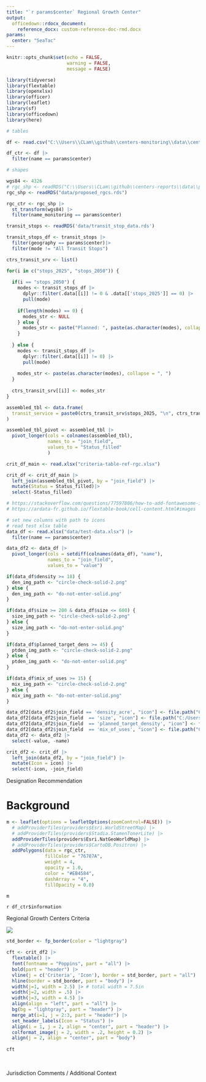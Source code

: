 ```yaml
---
title: "`r params$center` Regional Growth Center"
output: 
  officedown::rdocx_document:
    reference_docx: custom-reference-doc-rmd.docx
params:
  center: "SeaTac"
---
```


```r
knitr::opts_chunk$set(echo = FALSE,
                      warning = FALSE,
                      message = FALSE)
```

```r
library(tidyverse)
library(flextable)
library(openxlsx)
library(officer)
library(leaflet)
library(sf)
library(officedown)
library(here)
```

```r

# tables

df <- read.csv("C:\\Users\\CLam\\github\\centers-monitoring\\data\\centers_information.csv")

df_ctr <- df |> 
  filter(name == params$center)

# shapes

wgs84 <- 4326
# rgc_shp <- readRDS("C:\\Users\\CLam\\github\\centers-reports\\data\\proposed_rgcs.rds")
rgc_shp <- readRDS("data/proposed_rgcs.rds")

rgc_ctr <- rgc_shp |>
  st_transform(wgs84) |> 
  filter(name_monitoring == params$center)

```

```r
transit_stops <- readRDS('data/transit_stop_data.rds')

transit_stops_df <- transit_stops |> 
  filter(geography == params$center)|> 
  filter(mode != "All Transit Stops")

ctrs_transit_srv <- list()

for(i in c("stops_2025", "stops_2050")) {
  
  if(i == "stops_2050") {
    modes <- transit_stops_df |> 
      dplyr::filter(.data[[i]] != 0 & .data[['stops_2025']] == 0) |> 
      pull(mode)
    
    if(length(modes) == 0) {
      modes_str <- NULL
    } else {
      modes_str <- paste("Planned: ", paste(as.character(modes), collapse = ", "))
    }
    
  } else {
    modes <- transit_stops_df |> 
      dplyr::filter(.data[[i]] != 0) |> 
      pull(mode)
    
    modes_str <- paste(as.character(modes), collapse = ", ")
  }
  
  ctrs_transit_srv[[i]] <- modes_str
}
```

```r
assembled_tbl <- data.frame(
  transit_service = paste0(ctrs_transit_srv$stops_2025, "\n", ctrs_transit_srv$stops_2050)
)

assembled_tbl_pivot <- assembled_tbl |> 
  pivot_longer(cols = colnames(assembled_tbl),
               names_to = "join_field",
               values_to = "Status_filled"
               )

crit_df_main <- read.xlsx("criteria-table-ref-rgc.xlsx")

crit_df <- crit_df_main |>
  left_join(assembled_tbl_pivot, by = "join_field") |>
  mutate(Status = Status_filled)|> 
  select(-Status_filled)

```

```r
# https://stackoverflow.com/questions/77597806/how-to-add-fontawesome-icons-to-a-flextable
# https://ardata-fr.github.io/flextable-book/cell-content.html#images

# set new columns with path to icons
# read test xlsx table
data_df <- read.xlsx("data/test-data.xlsx") |> 
  filter(name == params$center) 

data_df2 <- data_df |>
  pivot_longer(cols = setdiff(colnames(data_df), "name"),
               names_to = "join_field",
               values_to = "value")

if(data_df$density >= 18) {
  den_img_path <- "circle-check-solid-2.png"
} else {
  den_img_path <- "do-not-enter-solid.png"
}

if(data_df$size >= 200 & data_df$size <= 600) {
  size_img_path <- "circle-check-solid-2.png"
} else {
  size_img_path <- "do-not-enter-solid.png"
}

if(data_df$planned_target_dens >= 45) {
  ptden_img_path <- "circle-check-solid-2.png"
} else {
  ptden_img_path <- "do-not-enter-solid.png"
}

if(data_df$mix_of_uses >= 15) {
  mix_img_path <- "circle-check-solid-2.png"
} else {
  mix_img_path <- "do-not-enter-solid.png"
}

data_df2[data_df2$join_field == 'density_acre', "icon"] <- file.path("C:/Users/CLam/github/centers-reports/images/status_icons", den_img_path)
data_df2[data_df2$join_field  == 'size', "icon"] <- file.path("C:/Users/CLam/github/centers-reports/images/status_icons", size_img_path)
data_df2[data_df2$join_field  == 'planned_target_density', "icon"] <- file.path("C:/Users/CLam/github/centers-reports/images/status_icons", ptden_img_path)
data_df2[data_df2$join_field  == 'mix_of_uses', "icon"] <- file.path("C:/Users/CLam/github/centers-reports/images/status_icons", mix_img_path)
data_df2 <- data_df2 |> 
  select(-value, -name)
```

```r
crit_df2 <- crit_df |> 
  left_join(data_df2, by = "join_field") |> 
  mutate(Icon = icon) |> 
  select(-icon, -join_field)

```

::: {custom-style="Designation Recommendation"}
Designation Recommendation
:::

# Background


```r

m <- leaflet(options = leafletOptions(zoomControl=FALSE)) |>
  # addProviderTiles(providers$Esri.WorldStreetMap) |>
  # addProviderTiles(providers$Stadia.StamenTonerLite) |>
  addProviderTiles(providers$Esri.NatGeoWorldMap) |>
  # addProviderTiles(providers$CartoDB.Positron) |>
  addPolygons(data = rgc_ctr,
              fillColor = "76787A",
              weight = 4,
              opacity = 1.0,
              color = "#EB4584",
              dashArray = "4",
              fillOpacity = 0.0)

m
```

`r df_ctr$information`
\

::: {custom-style="Table Caption"}
Regional Growth Centers Criteria
:::

![](images/status_icons/legend.png)

```r

std_border <- fp_border(color = "lightgray")

cft <- crit_df2 |>
  flextable() |> 
  font(fontname = "Poppins", part = "all") |> 
  bold(part = "header") |>
  vline(j = c('Criteria', 'Icon'), border = std_border, part = "all") |>
  hline(border = std_border, part = "body") |> 
  width(j=1, width = 2.5) |> # total width = 7.5in
  width(j=2, width = .5) |>
  width(j=3, width = 4.5) |> 
  align(align = "left", part = "all") |> 
  bg(bg = "lightgray", part = "header") |> 
  merge_at(i=1, j = 2:3, part = "header") |> 
  set_header_labels(Icon = "Status") |> 
  align(i = 1, j = 2, align = "center", part = "header") |>
  colformat_image(j = 2, width = .2, height = 0.2) |> 
  align(j = 2, align = "center", part = "body")
  
cft
```
\

::: {custom-style="Comment Header"}
Jurisdiction Comments / Additional Context
:::
